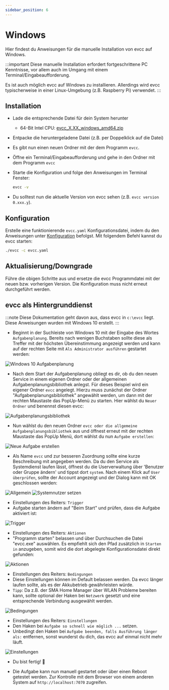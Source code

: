 ```yaml
---
sidebar_position: 6
---
```


# Windows

Hier findest du Anweisungen für die manuelle Installation von evcc auf Windows.

:::important
Diese manuelle Installation erfordert fortgeschrittene PC Kenntnisse, vor allem auch im Umgang mit einem Terminal/Eingabeaufforderung.

Es ist auch möglich evcc auf Windows zu installieren.
Allerdings wird evcc typischerweise in einer Linux-Umgebung (z.B. Raspberry Pi) verwendet.
:::

## Installation

- Lade die entsprechende Datei für dein System herunter
  - 64-Bit Intel CPU: [evcc_X.XX_windows_amd64.zip](https://github.com/evcc-io/evcc/releases/latest)
- Entpacke die heruntergeladene Datei (z.B. per Doppelklick auf die Datei)
- Es gibt nun einen neuen Ordner mit der dem Programm `evcc`.
- Öffne ein Terminal/Eingabeaufforderung und gehe in den Ordner mit dem Programm `evcc`
- Starte die Konfiguration und folge den Anweisungen im Terminal Fenster:

  ```sh
  evcc -v
  ```
- Du solltest nun die aktuelle Version von evcc sehen (z.B. `evcc version 0.xxx.y`).

## Konfiguration

Erstelle eine funktionierende `evcc.yaml` Konfigurationsdatei, indem du den Anweisungen unter [Konfiguration](./configuration) befolgst.
Mit folgendem Befehl kannst du evcc starten:

```sh
./evcc -c evcc.yaml
```


## Aktualisierung/Downgrade

Führe die obigen Schritte aus und ersetze die evcc Programmdatei mit der neuen bzw. vorherigen Version. Die Konfiguration muss nicht erneut durchgeführt werden.

## evcc als Hintergrunddienst

:::note
Diese Dokumentation geht davon aus, dass evcc in `c:\evcc` liegt.
Diese Anweisungen wurden mit Windows 10 erstellt.
:::

- Beginnt in der Suchleiste von Windows 10 mit der Eingabe des Wortes `Aufgabenplanung`. Bereits nach wenigen Buchstaben sollte diese als Treffer mit der höchsten Übereinstimmung angezeigt werden und kann auf der rechten Seite mit `Als Administrator ausführen` gestartet werden:

![Windows 10 Aufgabenplanung](win10-srv/win10-srv-1.png)

- Nach dem Start der Aufgabenplanung obliegt es dir, ob du den neuen Service in einem eigenen Ordner oder der allgemeinen Aufgabenplanungsbibliothek anlegst. Für dieses Beispiel wird ein eigener Ordner `evcc` angelegt. Hierzu muss zunächst der Ordner "Aufgabenplanungsbibliothek" angewählt werden, um dann mit der rechten Maustaste das PopUp-Menü zu starten. Hier wählst du `Neuer Ordner` und benennst diesen evcc:

![Aufgabenplanungsbibliothek](win10-srv/win10-srv-2.png)

- Nun wählst du den neuen Ordner `evcc oder die allgemeine Aufgabenplanungsbibliothek` aus und öffnest erneut mit der rechten Maustaste das PopUp Menü, dort wählst du nun `Aufgabe erstellen`:

![Neue Aufgabe erstellen](win10-srv/win10-srv-3.png)

- Als Name `evcc` und zur besseren Zuordnung sollte eine kurze Beschreibung mit angegeben werden. Da du den Service als Systemdienst laufen lässt, öffnest du die Userverwaltung über 'Benutzer oder Gruppe ändern' und tippst dort `system`. Nach einem Klick auf `User überprüfen`, sollte der Account angezeigt und der Dialog kann mit OK geschlossen werden:

![Allgemein](win10-srv/win10-srv-4.png) ![Systemnutzer setzen](win10-srv/win10-srv-5.png)

- Einstellungen des Reiters: `Trigger`
- Aufgabe starten ändern auf "Beim Start" und prüfen, dass die Aufgabe aktiviert ist:

![Trigger](win10-srv/win10-srv-6.png)

- Einstellungen des Reiters: `Aktionen`
- "Programm starten" belassen und über Durchsuchen die Datei "evcc.exe" auswählen. Es empfiehlt sich den Pfad zusätzlich in `Starten in` anzugeben, somit wird die dort abgelegte Konfigurationsdatei direkt gefunden:

![Aktionen](win10-srv/win10-srv-7.png)

- Einstellungen des Reiters: `Bedingungen`
- Diese Einstellungen können im Default belassen werden. Da evcc länger laufen sollte, als es der Akkubetrieb gewährleisten würde.
- `Tipp`: Da z.B. der SMA Home Manager über WLAN Probleme bereiten kann, sollte optional der Haken bei `Netzwerk` gesetzt und eine entsprechende Verbindung ausgewählt werden.

![Bedingungen](win10-srv/win10-srv-8.png)

- Einstellungen des Reiters: `Einstellungen`
- Den Haken bei `Aufgabe so schnell wie möglich ...` setzen.
- Unbedingt den Haken bei `Aufgabe beenden, falls Ausführung länger als:` entfernen, sonst wunderst du dich, das evcc auf einmal nicht mehr läuft.

![Einstellungen](win10-srv/win10-srv-9.png)

- Du bist fertig! 🎉

- Die Aufgabe kann nun manuell gestartet oder über einen Reboot getestet werden. Zur Kontrolle mit dem Browser von einem anderen System auf `http://localhost:7070` zugreifen.